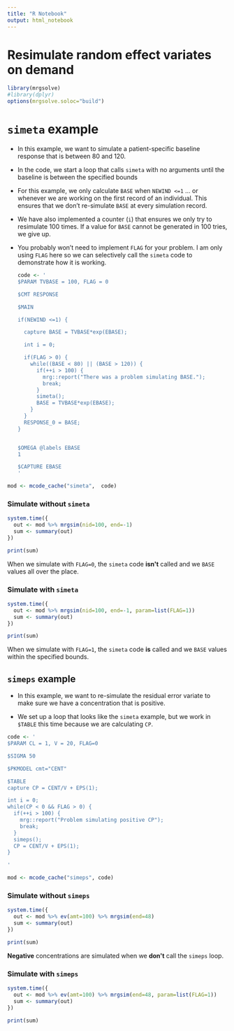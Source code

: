 ```yaml
---
title: "R Notebook"
output: html_notebook
---
```


# **Resimulate random effect variates on demand**

```r
library(mrgsolve)
#library(dplyr)
options(mrgsolve.soloc="build")
```

# **`simeta` example**

-   In this example, we want to simulate a patient-specific baseline response that is between 80 and 120.

-   In the code, we start a loop that calls `simeta` with no arguments until the baseline is between the specified bounds

-   For this example, we only calculate `BASE` when `NEWIND <=1` ... or whenever we are working on the first record of an individual. This ensures that we don't re-simulate `BASE` at every simulation record.

-   We have also implemented a counter (`i`) that ensures we only try to resimulate 100 times. If a value for `BASE` cannot be generated in 100 tries, we give up.\

-   You probably won't need to implement `FLAG` for your problem. I am only using `FLAG` here so we can selectively call the `simeta` code to demonstrate how it is working.

    ```r
    code <- '
    $PARAM TVBASE = 100, FLAG = 0

    $CMT RESPONSE

    $MAIN 

    if(NEWIND <=1) {

      capture BASE = TVBASE*exp(EBASE);

      int i = 0;

      if(FLAG > 0) {
        while((BASE < 80) || (BASE > 120)) {
          if(++i > 100) {
            mrg::report("There was a problem simulating BASE.");
            break;
          }
          simeta();
          BASE = TVBASE*exp(EBASE);
        }
      }
      RESPONSE_0 = BASE;
    }


    $OMEGA @labels EBASE
    1

    $CAPTURE EBASE
    '
    ```

```r
mod <- mcode_cache("simeta",  code)
```

### **Simulate without `simeta`**

```r
system.time({
  out <- mod %>% mrgsim(nid=100, end=-1)
  sum <- summary(out)
})
```

```r
print(sum)
```

When we simulate with `FLAG=0`, the `simeta` code **isn\'t** called and we `BASE` values all over the place.

### **Simulate with `simeta`**

```r
system.time({
  out <- mod %>% mrgsim(nid=100, end=-1, param=list(FLAG=1))
  sum <- summary(out)
})
```

```r
print(sum)
```

When we simulate with `FLAG=1`, the `simeta` code **is** called and we `BASE` values within the specified bounds.

## **`simeps` example**

-   In this example, we want to re-simulate the residual error variate to make sure we have a concentration that is positive.

-   We set up a loop that looks like the `simeta` example, but we work in `$TABLE` this time because we are calculating `CP`.

```r
code <- '
$PARAM CL = 1, V = 20, FLAG=0

$SIGMA 50

$PKMODEL cmt="CENT"

$TABLE
capture CP = CENT/V + EPS(1);

int i = 0;
while(CP < 0 && FLAG > 0) {
  if(++i > 100) {
    mrg::report("Problem simulating positive CP");
    break;
  }
  simeps();
  CP = CENT/V + EPS(1);
}

'
```

```r
mod <- mcode_cache("simeps", code)
```

### **Simulate without `simeps`**

```r
system.time({
  out <- mod %>% ev(amt=100) %>% mrgsim(end=48)
  sum <- summary(out)
})
```

```r
print(sum)
```

**Negative** concentrations are simulated when we **don\'t** call the `simeps` loop.

### **Simulate with `simeps`**

```r
system.time({
  out <- mod %>% ev(amt=100) %>% mrgsim(end=48, param=list(FLAG=1))
  sum <- summary(out)
})
```

```r
print(sum)
```
